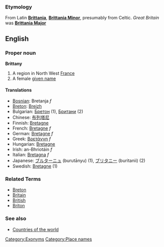 ===Etymology===
From Latin '''[[Brittania]]''', '''[[Brittania Minor]]''', presumably from Celtic.  ''Great Britain'' was '''[[Brittania Major]]'''

==English==

===Proper noun===
'''Brittany'''
# A region in North West [[France]]
# A female [[given name]]

====Translations====
*[[Bosnian]]: Bretanja ''f''
*[[Breton]]: [[Breizh]]
*Bulgarian: [[Бретон]] (1), [[Британи]] (2)
*Chinese: [[布列塔尼]]
*Finnish: [[Bretagne]]
*French: [[Bretagne]] ''f''
*German: [[Bretagne]] ''f''
*Greek: [[Βρετάννη]] ''f''
*Hungarian: [[Bretagne]]
*Irish: an-Bhriotáin ''f''
*Italian: [[Bretagna]] ''f''
*Japanese: [[ブルターニュ]] (burutānyu) (1), [[ブリタニー]] (buritanii) (2)
*Swedish: [[Bretagne]] (1)

===Related Terms===
*[[Breton]]
*[[Britain]]
*[[British]]
*[[Briton]]

===See also===
*[[Countries of the world]]
{{Wikipedia}}

[[Category:Exonyms]]
[[Category:Place names]]
